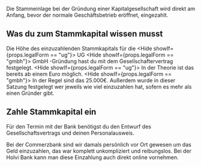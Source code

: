 
Die Stammeinlage bei der Gründung einer Kapitalgesellschaft wird direkt am Anfang, bevor der normale Geschäftsbetrieb eröffnet, eingezahlt.

## Was du zum Stammkapital wissen musst

Die Höhe des einzuzahlenden Stammkapitals für die <Hide showIf={props.legalForm == "ug"}> UG </Hide><Hide showIf={props.legalForm == "gmbh"}> GmbH </Hide>-Gründung hast du mit dem Gesellschaftervertrag festgelegt. <Hide showIf={props.legalForm == "ug"}> In der Theorie ist das bereits ab einem Euro möglich. </Hide><Hide showIf={props.legalForm == "gmbh"}> In der Regel sind das 25.000€. </Hide> Außerdem wurde in dieser Satzung festgelegt wer jeweils wie viel einzuzahlen hat, sofern es mehr als einen Gründer gibt.

## Zahle Stammkapital ein

Für den Termin mit der Bank benötigst du den Entwurf des Gesellschaftsvertrags und deinen Personalausweis.

Bei der Commerzbank sind wir damals persönlich vor Ort gewesen um das Geld einzuzahlen, das war komplett unkompliziert und reibungslos. Bei der Holvi Bank kann man diese Einzahlung auch direkt online vornehmen.
